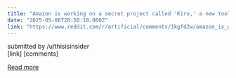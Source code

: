 ```yaml
---
title: "Amazon is working on a secret project called 'Kiro,' a new tool that uses AI agents to streamline software coding"
date: "2025-05-06T20:50:18.000Z"
link: "https://www.reddit.com/r/artificial/comments/1kgfd2w/amazon_is_working_on_a_secret_project_called_kiro/"
---
```


submitted by    /u/thisisinsider  
 [link]   [comments]

[Read more](https://www.reddit.com/r/artificial/comments/1kgfd2w/amazon_is_working_on_a_secret_project_called_kiro/)
